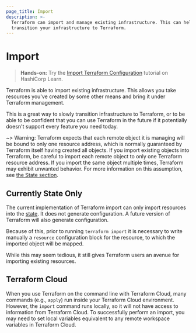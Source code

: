 ```yaml
---
page_title: Import
description: >-
  Terraform can import and manage existing infrastructure. This can help you
  transition your infrastructure to Terraform.
---
```


# Import

> **Hands-on:** Try the [Import Terraform Configuration](https://learn.hashicorp.com/tutorials/terraform/state-import?in=terraform/state&utm_source=WEBSITE&utm_medium=WEB_IO&utm_offer=ARTICLE_PAGE&utm_content=DOCS) tutorial on HashiCorp Learn.

Terraform is able to import existing infrastructure. This allows you take
resources you've created by some other means and bring it under Terraform
management.

This is a great way to slowly transition infrastructure to Terraform, or
to be able to be confident that you can use Terraform in the future if it
potentially doesn't support every feature you need today.

~> Warning: Terraform expects that each remote object it is managing will be
bound to only one resource address, which is normally guaranteed by Terraform
itself having created all objects. If you import existing objects into Terraform,
be careful to import each remote object to only one Terraform resource address.
If you import the same object multiple times, Terraform may exhibit unwanted
behavior. For more information on this assumption, see
[the State section](/language/state).

## Currently State Only

The current implementation of Terraform import can only import resources
into the [state](/language/state). It does not generate configuration. A future
version of Terraform will also generate configuration.

Because of this, prior to running `terraform import` it is necessary to write
manually a `resource` configuration block for the resource, to which the
imported object will be mapped.

While this may seem tedious, it still gives Terraform users an avenue for
importing existing resources.

## Terraform Cloud

When you use Terraform on the command line with Terraform Cloud, many commands (e.g., `apply`) run inside your Terraform Cloud environment. However, the `import` command runs locally, so it will not have access to information from Terraform Cloud. To successfully perform an import, you may need to set local variables equivalent to any remote workspace variables in Terraform Cloud.
